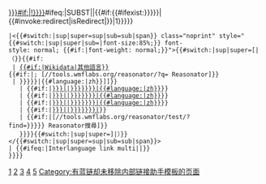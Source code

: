 [[{{{1|{{label|{{{WD}}}}}}}}{{{{{|safesubst:}}}#if:{{{lt|}}}|{{{{{|safesubst:}}}!}}{{{lt}}}}}]]{{{{{|safesubst:}}}#ifeq:<includeonly>{{subst:Substcheck}}</includeonly>|SUBST||{{#if:{{#ifexist:{{{1|{{label|{{{WD|}}}}}}}}|{{#invoke:redirect|isRedirect|{{{1|}}}}}|1}}{{{preserve|{{{display|}}}}}}
 |<{{#switch:{{{vertical-align|}}}|sup|super=sup|sub=sub|span}} class="noprint" style="{{#switch:{{{vertical-align|}}}|sup|super|sub=|font-size:85%;}} font-style: normal; {{#if:{{{nobold|}}}|font-weight: normal;}}">{{#switch:{{{vertical-align|}}}|sup|super=&#91;|&#8203;（}}{{#if:{{{WD|}}}
  | [[d:{{{WD}}}#sitelinks-wikipedia|<span title="「{{{1|{{{WD}}}}}}」於其他語言">{{#if:{{{reasonator|}}}|Wikidata|其他語言}}</span>]]<!--
 -->{{#if:{{{reasonator|}}}|<nowiki />; [//tools.wmflabs.org/reasonator/?q={{urlencode:{{{WD}}}}} Reasonator]}}
  | {{Separated entries|separator=；&#8203;
    | {{#if:{{{2|}}}|[[:{{{2}}}:{{#if:{{{3|}}}|{{{3}}}|{{{1|{{label|{{{WD}}}}}}}}}}|{{#language:{{{2}}}|zh}}]][[Category:多語言連結模板參數編號|1]]}}
    | {{#if:{{{4|}}}|[[:{{{4}}}:{{#if:{{{5|}}}|{{{5}}}|{{{1|{{label|{{{WD}}}}}}}}}}|{{#language:{{{4}}}|zh}}]][[Category:多語言連結模板參數編號|2]]}}
    | {{#if:{{{6|}}}|[[:{{{6}}}:{{#if:{{{7|}}}|{{{7}}}|{{{1|{{label|{{{WD}}}}}}}}}}|{{#language:{{{6}}}|zh}}]][[Category:多語言連結模板參數編號|3]]}}
    | {{#if:{{{8|}}}|[[:{{{8}}}:{{#if:{{{9|}}}|{{{9}}}|{{{1|{{label|{{{WD}}}}}}}}}}|{{#language:{{{8}}}|zh}}]][[Category:多語言連結模板參數編號|4]]}}
    | {{#if:{{{10|}}}|[[:{{{10}}}:{{#if:{{{11|}}}|{{{11}}}|{{{1|{{label|{{{WD}}}}}}}}}}|{{{10}}}]][[Category:多語言連結模板參數編號|5]]}}
    | {{#if:{{{reasonator|}}}|[//tools.wmflabs.org/reasonator/test/?find={{urlencode:{{{1|{{label|{{{WD}}}}}}}}}} Reasonator搜尋]}}
    }}}}{{#switch:{{{vertical-align|}}}|sup|super=&#93;|）}}</{{#switch:{{{vertical-align|}}}|sup|super=sup|sub=sub|span}}>
 | {{#ifeq:{{BASEPAGENAME}}|Interlanguage link multi||[[Category:有蓝链却未移除内部链接助手模板的页面]]}}<nowiki />
 }}}}<noinclude>
{{documentation}}
</noinclude>